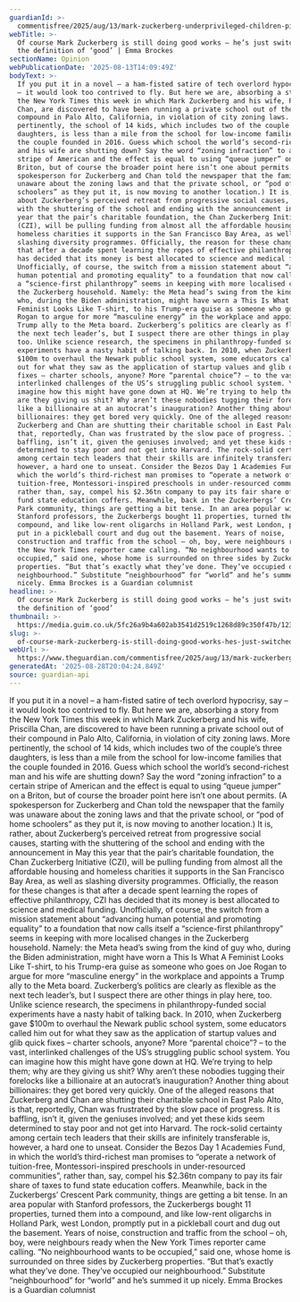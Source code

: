 ```yaml
---
guardianId: >-
  commentisfree/2025/aug/13/mark-zuckerberg-underprivileged-children-pickleball-president
webTitle: >-
  Of course Mark Zuckerberg is still doing good works – he’s just switched up
  the definition of ‘good’ | Emma Brockes
sectionName: Opinion
webPublicationDate: '2025-08-13T14:09:49Z'
bodyText: >-
  If you put it in a novel – a ham-fisted satire of tech overlord hypocrisy, say
  – it would look too contrived to fly. But here we are, absorbing a story from
  the New York Times this week in which Mark Zuckerberg and his wife, Priscilla
  Chan, are discovered to have been running a private school out of their
  compound in Palo Alto, California, in violation of city zoning laws. More
  pertinently, the school of 14 kids, which includes two of the couple’s three
  daughters, is less than a mile from the school for low-income families that
  the couple founded in 2016. Guess which school the world’s second-richest man
  and his wife are shutting down? Say the word “zoning infraction” to a certain
  stripe of American and the effect is equal to using “queue jumper” on a
  Briton, but of course the broader point here isn’t one about permits. (A
  spokesperson for Zuckerberg and Chan told the newspaper that the family was
  unaware about the zoning laws and that the private school, or “pod of home
  schoolers” as they put it, is now moving to another location.) It is, rather,
  about Zuckerberg’s perceived retreat from progressive social causes, starting
  with the shuttering of the school and ending with the announcement in May this
  year that the pair’s charitable foundation, the Chan Zuckerberg Initiative
  (CZI), will be pulling funding from almost all the affordable housing and
  homeless charities it supports in the San Francisco Bay Area, as well as
  slashing diversity programmes. Officially, the reason for these changes is
  that after a decade spent learning the ropes of effective philanthropy, CZI
  has decided that its money is best allocated to science and medical funding.
  Unofficially, of course, the switch from a mission statement about “advancing
  human potential and promoting equality” to a foundation that now calls itself
  a “science-first philanthropy” seems in keeping with more localised changes in
  the Zuckerberg household. Namely: the Meta head’s swing from the kind of guy
  who, during the Biden administration, might have worn a This Is What A
  Feminist Looks Like T-shirt, to his Trump-era guise as someone who goes on Joe
  Rogan to argue for more “masculine energy” in the workplace and appoints a
  Trump ally to the Meta board. Zuckerberg’s politics are clearly as flexible as
  the next tech leader’s, but I suspect there are other things in play here,
  too. Unlike science research, the specimens in philanthropy-funded social
  experiments have a nasty habit of talking back. In 2010, when Zuckerberg gave
  $100m to overhaul the Newark public school system, some educators called him
  out for what they saw as the application of startup values and glib quick
  fixes – charter schools, anyone? More “parental choice”? – to the vast,
  interlinked challenges of the US’s struggling public school system. You can
  imagine how this might have gone down at HQ. We’re trying to help them; why
  are they giving us shit? Why aren’t these nobodies tugging their forelocks
  like a billionaire at an autocrat’s inauguration? Another thing about
  billionaires: they get bored very quickly. One of the alleged reasons that
  Zuckerberg and Chan are shutting their charitable school in East Palo Alto, is
  that, reportedly, Chan was frustrated by the slow pace of progress. It is
  baffling, isn’t it, given the geniuses involved; and yet these kids seem
  determined to stay poor and not get into Harvard. The rock-solid certainty
  among certain tech leaders that their skills are infinitely transferable is,
  however, a hard one to unseat. Consider the Bezos Day 1 Academies Fund, in
  which the world’s third-richest man promises to “operate a network of
  tuition-free, Montessori-inspired preschools in under-resourced communities”,
  rather than, say, compel his $2.36tn company to pay its fair share of taxes to
  fund state education coffers. Meanwhile, back in the Zuckerbergs’ Crescent
  Park community, things are getting a bit tense. In an area popular with
  Stanford professors, the Zuckerbergs bought 11 properties, turned them into a
  compound, and like low-rent oligarchs in Holland Park, west London, promptly
  put in a pickleball court and dug out the basement. Years of noise,
  construction and traffic from the school – oh, boy, were neighbours ready when
  the New York Times reporter came calling. “No neighbourhood wants to be
  occupied,” said one, whose home is surrounded on three sides by Zuckerberg
  properties. “But that’s exactly what they’ve done. They’ve occupied our
  neighbourhood.” Substitute “neighbourhood” for “world” and he’s summed it up
  nicely. Emma Brockes is a Guardian columnist
headline: >-
  Of course Mark Zuckerberg is still doing good works – he’s just switched up
  the definition of ‘good’
thumbnail: >-
  https://media.guim.co.uk/5fc26a9b4a602ab3541d2519c1268d89c350f47b/1233_1313_3619_2895/500.jpg
slug: >-
  of-course-mark-zuckerberg-is-still-doing-good-works-hes-just-switched-up-the-definition-of-good-or-emma-brockes
webUrl: >-
  https://www.theguardian.com/commentisfree/2025/aug/13/mark-zuckerberg-underprivileged-children-pickleball-president
generatedAt: '2025-08-28T20:04:24.849Z'
source: guardian-api
---
```

If you put it in a novel – a ham-fisted satire of tech overlord hypocrisy, say – it would look too contrived to fly. But here we are, absorbing a story from the New York Times this week in which Mark Zuckerberg and his wife, Priscilla Chan, are discovered to have been running a private school out of their compound in Palo Alto, California, in violation of city zoning laws. More pertinently, the school of 14 kids, which includes two of the couple’s three daughters, is less than a mile from the school for low-income families that the couple founded in 2016. Guess which school the world’s second-richest man and his wife are shutting down? Say the word “zoning infraction” to a certain stripe of American and the effect is equal to using “queue jumper” on a Briton, but of course the broader point here isn’t one about permits. (A spokesperson for Zuckerberg and Chan told the newspaper that the family was unaware about the zoning laws and that the private school, or “pod of home schoolers” as they put it, is now moving to another location.) It is, rather, about Zuckerberg’s perceived retreat from progressive social causes, starting with the shuttering of the school and ending with the announcement in May this year that the pair’s charitable foundation, the Chan Zuckerberg Initiative (CZI), will be pulling funding from almost all the affordable housing and homeless charities it supports in the San Francisco Bay Area, as well as slashing diversity programmes. Officially, the reason for these changes is that after a decade spent learning the ropes of effective philanthropy, CZI has decided that its money is best allocated to science and medical funding. Unofficially, of course, the switch from a mission statement about “advancing human potential and promoting equality” to a foundation that now calls itself a “science-first philanthropy” seems in keeping with more localised changes in the Zuckerberg household. Namely: the Meta head’s swing from the kind of guy who, during the Biden administration, might have worn a This Is What A Feminist Looks Like T-shirt, to his Trump-era guise as someone who goes on Joe Rogan to argue for more “masculine energy” in the workplace and appoints a Trump ally to the Meta board. Zuckerberg’s politics are clearly as flexible as the next tech leader’s, but I suspect there are other things in play here, too. Unlike science research, the specimens in philanthropy-funded social experiments have a nasty habit of talking back. In 2010, when Zuckerberg gave $100m to overhaul the Newark public school system, some educators called him out for what they saw as the application of startup values and glib quick fixes – charter schools, anyone? More “parental choice”? – to the vast, interlinked challenges of the US’s struggling public school system. You can imagine how this might have gone down at HQ. We’re trying to help them; why are they giving us shit? Why aren’t these nobodies tugging their forelocks like a billionaire at an autocrat’s inauguration? Another thing about billionaires: they get bored very quickly. One of the alleged reasons that Zuckerberg and Chan are shutting their charitable school in East Palo Alto, is that, reportedly, Chan was frustrated by the slow pace of progress. It is baffling, isn’t it, given the geniuses involved; and yet these kids seem determined to stay poor and not get into Harvard. The rock-solid certainty among certain tech leaders that their skills are infinitely transferable is, however, a hard one to unseat. Consider the Bezos Day 1 Academies Fund, in which the world’s third-richest man promises to “operate a network of tuition-free, Montessori-inspired preschools in under-resourced communities”, rather than, say, compel his $2.36tn company to pay its fair share of taxes to fund state education coffers. Meanwhile, back in the Zuckerbergs’ Crescent Park community, things are getting a bit tense. In an area popular with Stanford professors, the Zuckerbergs bought 11 properties, turned them into a compound, and like low-rent oligarchs in Holland Park, west London, promptly put in a pickleball court and dug out the basement. Years of noise, construction and traffic from the school – oh, boy, were neighbours ready when the New York Times reporter came calling. “No neighbourhood wants to be occupied,” said one, whose home is surrounded on three sides by Zuckerberg properties. “But that’s exactly what they’ve done. They’ve occupied our neighbourhood.” Substitute “neighbourhood” for “world” and he’s summed it up nicely. Emma Brockes is a Guardian columnist

